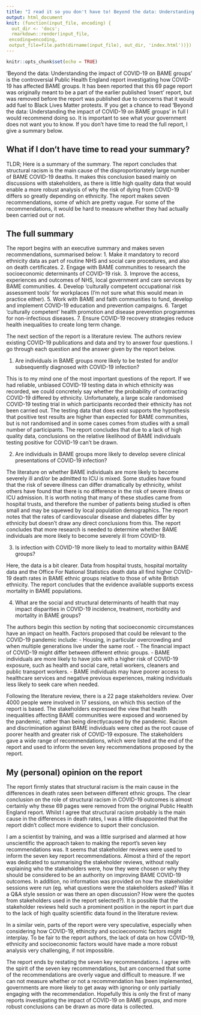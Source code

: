 ```yaml
---
title: "I read it so you don't have to! Beyond the data: Understanding the impact of COVID-19 on BAME groups"
output: html_document
knit: (function(input_file, encoding) {
  out_dir <- 'docs';
  rmarkdown::render(input_file,
 encoding=encoding,
 output_file=file.path(dirname(input_file), out_dir, 'index.html'))})
---
```


```r
knitr::opts_chunk$set(echo = TRUE)
```

'Beyond the data: Understanding the impact of COVID-19 on BAME groups' is the controversial Public Health England report investigating how COVID-19 has affected BAME groups. It has been reported that this 69 page report was originally meant to be a part of the earlier published 'insert' report, but was removed before the report was published due to concerns that it would add fuel to Black Lives Matter protests. If you get a chance to read 'Beyond the data: Understanding the impact of COVID-19 on BAME groups' in full I would recommend doing so. It is important to see what your government does not want you to know. If you don't have time to read the full report, I give a summary below.

## What if I don't have time to read your summary?

TLDR; Here is a summary of the summary. The report concludes that structural racism is the main cause of the disproportionately large number of BAME COVID-19 deaths. It makes this conclusion based mainly on discussions with stakeholders, as there is little high quality data that would enable a more robust analysis of why the risk of dying from COVID-19 differs so greatly depending on ethnicity. The report makes seven recommendations, some of which are pretty vague. For some of the recommendations, it would be hard to measure whether they had actually been carried out or not.

## The full summary

The report begins with an executive summary and makes seven recommendations, summarised below:
1. Make it mandatory to record ethnicity data as part of routine NHS and social care procedures, and also on death certificates.
2. Engage with BAME communities to research the socioeconomic determinants of COVID-19 risk.
3. Improve the access, experiences and outcomes of NHS, local government and care services by BAME communities.
4. Develop 'culturally competent occupational risk assessment tools' for workplaces (I'm not sure what this would mean in practice either).
5. Work with BAME and faith communities to fund, develop and implement COVID-19 education and prevention campaigns.
6. Target 'culturally competent' health promotion and disease prevention programmes for non-infectious diseases.
7. Ensure COVID-19 recovery strategies reduce health inequalities to create long term change.

The next section of the report is a literature review. The authors review existing COVID-19 publications and data and try to answer four questions. I go through each question and the answer given by the report below.

1. Are individuals in BAME groups more likely to be tested for and/or subsequently diagnosed with COVID-19 infection?

This is to my mind one of the most important questions of the report. If we had reliable, unbiased COVID-19 testing data in which ethnicity was recorded, we could concretely say whether the probability of contracting COVID-19 differed by ethnicity. Unfortunately, a large scale randomised COVID-19 testing trial in which participants recorded their ethnicity has not been carried out. The testing data that does exist supports the hypothesis that positive test results are higher than expected for BAME communities, but is not randomised and in some cases comes from studies with a small number of participants. The report concludes that due to a lack of high quality data, conclusions on the relative likelihood of BAME individuals testing positive for COVID-19 can't be drawn.

2. Are individuals in BAME groups more likely to develop severe clinical presentations of COVID-19 infection?

The literature on whether BAME individuals are more likely to become severely ill and/or be admitted to ICU is mixed. Some studies have found that the risk of severe illness can differ dramatically by ethnicity, whilst others have found that there is no difference in the risk of severe illness or ICU admission. It is worth noting that many of these studies came from hospital trusts, and therefore the number of patients being studied is often small and may be squewed by local population demographics. The report notes that the rates of cardiovascular disease and diabetes differ by ethnicity but doesn't draw any direct conclusions from this. The report concludes that more research is needed to determine whether BAME individuals are more likely to become severely ill from COVID-19.

3. Is infection with COVID-19 more likely to lead to mortality within BAME groups?

Here, the data is a bit clearer. Data from hospital trusts, hospital mortality data and the Office For National Statistics death data all find higher COVID-19 death rates in BAME ethnic groups relative to those of white British ethnicity. The report concludes that the evidence available supports excess mortality in BAME populations.

4. What are the social and structural determinants of health that may impact disparities in COVID-19 incidence, treatment, morbidity and mortality in BAME groups?

The authors begin this section by noting that socioeconomic circumstances have an impact on health. Factors proposed that could be relevant to the COVID-19 pandemic include: 
- Housing, in particular overcrowding and when multiple generations live under the same roof.
- The financial impact of COVID-19 might differ between different ethnic groups.
- BAME individuals are more likely to have jobs with a higher risk of COVID-19 exposure, such as health and social care, retail workers, cleaners and public transport workers.
- BAME individuals may have poorer access to healthcare services and negative previous experiences, making individuals less likely to seek care when needed.

Following the literature review, there is a 22 page stakeholders review. Over 4000 people were involved in 17 sessions, on which this section of the report is based. The stakeholders expressed the view that health inequalities affecting BAME communities were exposed and worsened by the pandemic, rather than being directlycaused by the pandemic. Racism and discrimination against BAME individuals were cited as the root cause of poorer health and greater risk of COVID-19 exposure. The stakeholders gave a wide range of recommendations, which were listed at the end of the report and used to inform the seven key recommendations proposed by the report.

## My (personal) opinion on the report
The report firmly states that structural racism is the main cause in the differences in death rates seen between different ethnic groups. The clear conclusion on the role of structural racism in COVID-19 outcomes is almost certainly why these 69 pages were removed from the original Public Health England report. Whilst I agree that structural racism probably is the main cause in the differences in death rates, I was a little disappointed that the report didn't collect more evidence to suport their conclusion.

I am a scientist by training, and was a little surprised and alarmed at how unscientific the approach taken to making the report's seven key recommendations was. It seems that stakeholder reviews were used to inform the seven key report recommendations.  Almost a third of the report was dedicated to summarising the stakeholder reviews, without really explaining who the stakeholders were, how they were chosen or why they should be considered to be an authority on improving BAME COVID-19 outcomes. In addition, no information was provided on how the stakeholder sessions were run (eg. what questions were the stakeholders asked? Was it a Q&A style session or was there an open discussion? How were the quotes from stakeholders used in the report selected?). It is possible that the stakeholder reviews held such a prominent position in the report in part due to the lack of high quality scientific data found in the literature review. 

In a similar vein, parts of the report were very speculative, especially when considering how COVID-19, ethincity and socioeconomic factors might interplay. To be fair to the report authors, the lack of data on how COVID-19, ethnicity and socioeconomic factors would have made a more robust analysis very challenging, if not impossible.

The report ends by restating the seven key recommendations. I agree with the spirit of the seven key recommendations, but am concerned that some of the recommendations are overly vague and difficult to measure. If we can not measure whether or not a recommendation has been implemented, governments are more likely to get away with ignoring or only partially engaging with the recommendation. Hopefully this is only the first of many reports investigating the impact of COVID-19 on BAME groups, and more robust conclusions can be drawn as more data is collected.

